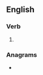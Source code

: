 {{also|émanâtes}}
==English==

===Verb===
{{head|en|verb form}}

# {{en-third-person singular of|emanate}}

===Anagrams===
* {{anagrams|en|a=aaeemnst|manatees}}